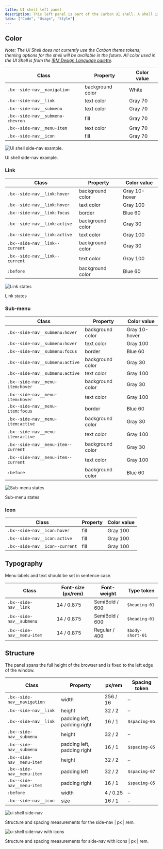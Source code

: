```yaml
---
title: UI shell left panel
description: This left panel is part of the Carbon UI shell. A shell is a collection of components shared by all products within a platform.
tabs: ["Code", "Usage", "Style"]
---
```


## Color

_Note: The UI Shell does not currently use the Carbon theme tokens; theming options for the shell will be available in the future. All color used in the UI Shell is from the [IBM Design Language palette](https://www.ibm.com/design/language/elements/color#specifications)._

| Class                            | Property         | Color value |
| -------------------------------- | ---------------- | ----------- |
| `.bx--side-nav__navigation`      | background color | White       |
| `.bx--side-nav__link`            | text color       | Gray 70     |
| `.bx--side-nav__submenu`         | text color       | Gray 70     |
| `.bx--side-nav__submenu-chevron` | fill             | Gray 70     |
| `.bx--side-nav__menu-item`       | text color       | Gray 70     |
| `.bx--side-nav__icon`            | fill             | Gray 70     |

<Row>
<Column colLg={8}>

![UI shell side-nav example.](images/left-nav-style-1.png)

<Caption>UI shell side-nav example.</Caption>

</Column>
</Row>

### Link

| Class                          | Property         | Color value   |
| ------------------------------ | ---------------- | ------------- |
| `.bx--side-nav__link:hover`    | background color | Gray 10-hover |
| `.bx--side-nav__link:hover`    | text color       | Gray 100      |
| `.bx--side-nav__link:focus`    | border           | Blue 60       |
| `.bx--side-nav__link:active`   | background color | Gray 30       |
| `.bx--side-nav__link:active`   | text color       | Gray 100      |
| `.bx--side-nav__link--current` | background color | Gray 30       |
| `.bx--side-nav__link--current` | text color       | Gray 100      |
| `:before`                      | background color | Blue 60       |

![Link states](images/left-nav-style-4.png)

<Caption>Link states</Caption>

### Sub-menu

| Class                               | Property         | Color value   |
| ----------------------------------- | ---------------- | ------------- |
| `.bx--side-nav__submenu:hover`      | background color | Gray 10-hover |
| `.bx--side-nav__submenu:hover`      | text color       | Gray 100      |
| `.bx--side-nav__submenu:focus`      | border           | Blue 60       |
| `.bx--side-nav__submenu:active`     | background color | Gray 30       |
| `.bx--side-nav__submenu:active`     | text color       | Gray 100      |
| `.bx--side-nav__menu-item:hover`    | background color | Gray 30       |
| `.bx--side-nav__menu-item:hover`    | text color       | Gray 100      |
| `.bx--side-nav__menu-item:focus`    | border           | Blue 60       |
| `.bx--side-nav__menu-item:active`   | background color | Gray 30       |
| `.bx--side-nav__menu-item:active`   | text color       | Gray 100      |
| `.bx--side-nav__menu-item--current` | background color | Gray 30       |
| `.bx--side-nav__menu-item--current` | text color       | Gray 100      |
| `:before`                           | background color | Blue 60       |

![Sub-menu states](images/left-nav-style-4.png)

<Caption>Sub-menu states</Caption>

### Icon

| Class                          | Property | Color value |
| ------------------------------ | -------- | ----------- |
| `.bx--side-nav__icon:hover`    | fill     | Gray 100    |
| `.bx--side-nav__icon:active`   | fill     | Gray 100    |
| `.bx--side-nav__icon--current` | fill     | Gray 100    |

## Typography

Menu labels and text should be set in sentence case.

| Class                      | Font-size (px/rem) | Font-weight    | Type token       |
| -------------------------- | ------------------ | -------------- | ---------------- |
| `.bx--side-nav__link`      | 14 / 0.875         | SemiBold / 600 | `$heading-01`    |
| `.bx--side-nav__submenu`   | 14 / 0.875         | SemiBold / 600 | `$heading-01`    |
| `.bx--side-nav__menu-item` | 14 / 0.875         | Regular / 400  | `$body-short-01` |

<!--
### Text overflow

[Guidance for text overflow and wrapping for platform name or labels]

-->

## Structure

The panel spans the full height of the browser and is fixed to the left edge of the window.

| Class                       | Property                    | px/rem   | Spacing token |
| --------------------------- | --------------------------- | -------- | ------------- |
| `.bx--side-nav__navigation` | width                       | 256 / 16 | –             |
| `.bx--side-nav__link`       | height                      | 32 / 2   | –             |
| `.bx--side-nav__link`       | padding left, padding right | 16 / 1   | `$spacing-05` |
| `.bx--side-nav__submenu`    | height                      | 32 / 2   | –             |
| `.bx--side-nav__submenu`    | padding left, padding right | 16 / 1   | `$spacing-05` |
| `.bx--side-nav__menu-item`  | height                      | 32 / 2   | –             |
| `.bx--side-nav__menu-item`  | padding left                | 32 / 2   | `$spacing-07` |
| `.bx--side-nav__menu-item`  | padding right               | 16 / 1   | `$spacing-05` |
| `:before`                   | width                       | 4 / 0.25 | –             |
| `.bx--side-nav__icon`       | size                        | 16 / 1   | –             |

![ui shell side-nav](images/left-nav-style-2.png)

<Caption>
  Structure and spacing measurements for the side-nav | px | rem.
</Caption>

![ui shell side-nav with icons](images/left-nav-style-3.png)

<Caption>
  Structure and spacing measurements for side-nav with icons | px | rem.
</Caption>

<!--
### Responsive behavior
-->

<!--
### Icon placement

[to do]
-->
